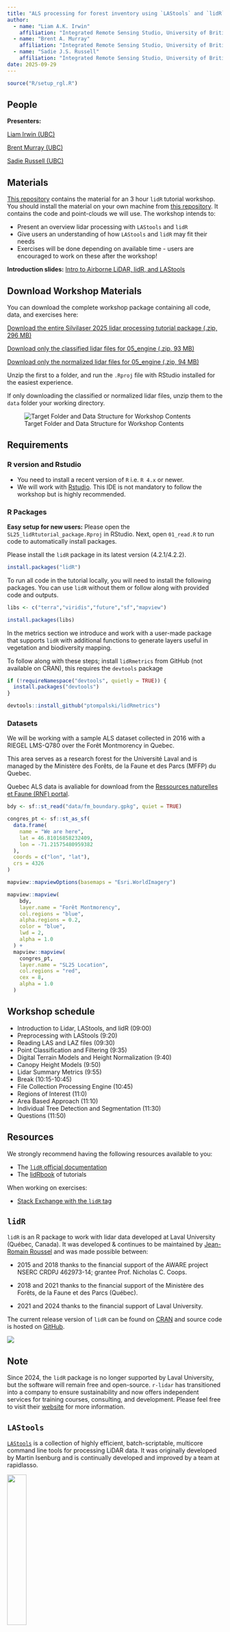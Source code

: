 ```yaml
---
title: "ALS processing for forest inventory using `LAStools` and `lidR`"
author:
  - name: "Liam A.K. Irwin"
    affiliation: "Integrated Remote Sensing Studio, University of British Columbia"
  - name: "Brent A. Murray"
    affiliation: "Integrated Remote Sensing Studio, University of British Columbia"
  - name: "Sadie J.S. Russell"
    affiliation: "Integrated Remote Sensing Studio, University of British Columbia"
date: 2025-09-29
---
```


```r
source("R/setup_rgl.R")
```

## People

**Presenters:**

[Liam Irwin (UBC)](https://www.researchgate.net/profile/Liam-Irwin-3)

[Brent Murray (UBC)](https://www.researchgate.net/profile/Brent-Murray-4)

[Sadie Russell (UBC)](https://ca.linkedin.com/in/sadie-russell-556094271)

## Materials

[This repository](https://github.com/liamirwin/SL25_lidRtutorial) contains the material for an 3 hour `lidR` tutorial workshop. You should install the material on your own machine from [this repository](https://github.com/liamirwin/SL25_lidRtutorial). It contains the code and point-clouds we will use. The workshop intends to:

-   Present an overview lidar processing with `LAStools` and `lidR`
-   Give users an understanding of how `LAStools` and `lidR` may fit their needs
-   Exercises will be done depending on available time - users are encouraged to work on these after the workshop!

::: callout-tip
**Introduction slides:** [Intro to Airborne LiDAR, lidR, and LAStools](SL25_lidR_LiDAR_Intro.html)
:::

## Download Workshop Materials

You can download the complete workshop package containing all code, data, and exercises here:

[Download the entire Silvilaser 2025 lidar processing tutorial package (.zip, 296 MB)](https://ln5.sync.com/dl/c7ee36c20#4cs2wj7d-fwqr6ism-jzrbc7ax-m2qes4fy)

[Download only the classified lidar files for 05_engine (.zip, 93 MB)](./data/ctg_class.zip)

[Download only the normalized lidar files for 05_engine (.zip, 94 MB)](./data/ctg_norm.zip)

Unzip the first to a folder, and run the `.Rproj` file with RStudio installed for the easiest experience. 

If only downloading the classified or normalized lidar files, unzip them to the `data` folder your working directory.

![Target Folder and Data Structure for Workshop Contents](img/folder_structure.png)

## Requirements

### R version and Rstudio

-   You need to install a recent version of `R` i.e. `R 4.x` or newer.
-   We will work with [Rstudio](https://www.rstudio.com/). This IDE is not mandatory to follow the workshop but is highly recommended.

### R Packages

::: callout-tip
**Easy setup for new users:** Please open the `SL25_lidRtutorial_package.Rproj` in RStudio. Next, open `01_read.R` to run code to automatically install packages.
:::

Please install the `lidR` package in its latest version (4.2.1/4.2.2).

``` r
install.packages("lidR")
```

To run all code in the tutorial locally, you will need to install the following packages. You can use `lidR` without them or follow along with provided code and outputs.

``` r
libs <- c("terra","viridis","future","sf","mapview")

install.packages(libs)
```

In the metrics section we introduce and work with a user-made package that supports `lidR` with additional functions to generate layers useful in vegetation and biodiversity mapping.

To follow along with these steps; install `lidRmetrics` from GitHub (not available on CRAN), this requires the `devtools` package

``` r
if (!requireNamespace("devtools", quietly = TRUE)) {
  install.packages("devtools")
}

devtools::install_github("ptompalski/lidRmetrics")
```

### Datasets

We will be working with a sample ALS dataset collected in 2016 with a RIEGEL LMS-Q780 over the Forêt Montmorency in Quebec.

This area serves as a research forest for the Université Laval and is managed by the Ministère des Forêts, de la Faune et des Parcs (MFFP) du Quebec.

Quebec ALS data is avaliable for download from the [Ressources naturelles et Faune (RNF) portal](https://geoboutique.mern.gouv.qc.ca/edel/pages/recherche/critereRechercheEdel.faces).

```r
bdy <- sf::st_read("data/fm_boundary.gpkg", quiet = TRUE)

congres_pt <- sf::st_as_sf(
  data.frame(
    name = "We are here",
    lat = 46.81016858232409,
    lon = -71.21575480959382
  ),
  coords = c("lon", "lat"),
  crs = 4326
)

mapview::mapviewOptions(basemaps = "Esri.WorldImagery")

mapview::mapview(
    bdy,
    layer.name = "Forêt Montmorency",
    col.regions = "blue",
    alpha.regions = 0.2,
    color = "blue",
    lwd = 2,
    alpha = 1.0
  ) +
  mapview::mapview(
    congres_pt,
    layer.name = "SL25 Location",
    col.regions = "red",
    cex = 8,
    alpha = 1.0
  ) 
```

## Workshop schedule {.smaller}

-   Introduction to Lidar, LAStools, and lidR (09:00)
-   Preprocessing with LAStools (9:20)
-   Reading LAS and LAZ files (09:30)
-   Point Classification and Filtering (9:35)
-   Digital Terrain Models and Height Normalization (9:40)
-   Canopy Height Models (9:50)
-   Lidar Summary Metrics (9:55)
-   Break (10:15-10:45)
-   File Collection Processing Engine (10:45)
-   Regions of Interest (11:0)
-   Area Based Approach (11:10)
-   Individual Tree Detection and Segmentation (11:30)
-   Questions (11:50)

## Resources

We strongly recommend having the following resources available to you:

-   The [`lidR` official documentation](https://cran.r-project.org/web/packages/lidR/lidR.pdf)
-   The [lidRbook](https://r-lidar.github.io/lidRbook/) of tutorials

When working on exercises:

-   [Stack Exchange with the `lidR` tag](https://gis.stackexchange.com/questions/tagged/lidr)

## `lidR`

`lidR` is an R package to work with lidar data developed at Laval University (Québec, Canada). It was developed & continues to be maintained by [Jean-Romain Roussel](https://github.com/Jean-Romain) and was made possible between:

-   2015 and 2018 thanks to the financial support of the AWARE project NSERC CRDPJ 462973-14; grantee Prof. Nicholas C. Coops.

-   2018 and 2021 thanks to the financial support of the Ministère des Forêts, de la Faune et des Parcs (Québec).

-   2021 and 2024 thanks to the financial support of Laval University.

The current release version of `lidR` can be found on [CRAN](https://cran.r-project.org/web/packages/lidR/) and source code is hosted on [GitHub](https://github.com/r-lidar/lidR).

::: callout-note
![](img/rlidar_banner.png)

## Note

Since 2024, the `lidR` package is no longer supported by Laval University, but the software will remain free and open-source. `r-lidar` has transitioned into a company to ensure sustainability and now offers independent services for training courses, consulting, and development. Please feel free to visit their [website](https://www.r-lidar.com/) for more information.
:::


## `LAStools`

[`LAStools`](https://rapidlasso.de/product-overview/) is a collection of highly efficient, batch-scriptable, multicore command line tools for processing LiDAR data. It was originally developed by Martin Isenburg and is continually developed and improved by a team at rapidlasso.

![](img/lastools.svg){width=30%}

::: callout-note

## Note

`LAStools` is not open-source software, but many of its powerful tools are freely avaliable to use, including those we will use in this workshop.

Other tools require a license for commercial or educational use that can be purchased from rapidlasso.

Please visit the [LAStools website](https://rapidlasso.de/downloads/) for more information on how to download and install the software.

The inital processing steps we will use in this workshop can be completed with the free version of `LAStools`, or you can make use of the pre-processed data provided in the workshop materials package.
:::